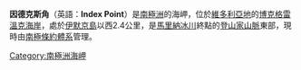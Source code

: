 {{Coord|73|21|S|167|55|E|source:GNIS|display=title}}

'''因德克斯角'''（英語：'''Index Point'''）是[[南極洲|南極洲]]的海岬，位於[[維多利亞地|維多利亞地]]的[[博克格雷溫克海岸|博克格雷溫克海岸]]，處於[[伊默京島|伊默京島]]以西2.4公里，是[[馬里納冰川|馬里納冰川]]終點的[[登山家山脈|登山家山脈]]東部，現時由[[南極條約體系|南極條約體系]]管理。

{{DEFAULTSORT:Index Point}}
[[Category:南極洲海岬|Category:南極洲海岬]]


{{BorchgrevinkCoast-geo-stub}}
